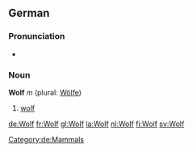 ==German==
[[Category:de:Mammals]]

===Pronunciation===
*{{IPA|/vɒlf/}}

===Noun===
'''Wolf''' ''m'' (plural: [[Wölfe]])

# [[wolf]]

[[de:Wolf]]
[[fr:Wolf]]
[[gl:Wolf]]
[[la:Wolf]]
[[nl:Wolf]]
[[fi:Wolf]]
[[sv:Wolf]]